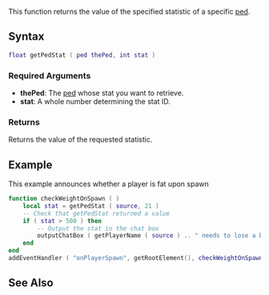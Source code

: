 
{{Server client function}}
This function returns the value of the specified statistic of a specific [[/ped.md|ped]].

==Syntax==
<syntaxhighlight lang="lua">
float getPedStat ( ped thePed, int stat )
</syntaxhighlight>

===Required Arguments===
*'''thePed''': The [[/ped.md|ped]] whose stat you want to retrieve.
*'''stat''': A whole number determining the stat ID.
{{Stats}}

===Returns===
Returns the value of the requested statistic.

==Example==
<section name="Server" class="server" show="true">
This example announces whether a player is fat upon spawn
<syntaxhighlight lang="lua">
function checkWeightOnSpawn ( )
    local stat = getPedStat ( source, 21 )
    -- Check that getPedStat returned a value
    if ( stat > 500 ) then
        -- Output the stat in the chat box
        outputChatBox ( getPlayerName ( source ) .. " needs to lose a bit of weight!" )
    end
end
addEventHandler ( "onPlayerSpawn", getRootElement(), checkWeightOnSpawn )
</syntaxhighlight>
</section>

==See Also==
{{Ped_functions}}